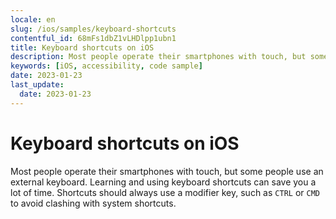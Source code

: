 ```yaml
---
locale: en
slug: /ios/samples/keyboard-shortcuts
contentful_id: 68mFs1dbZ1vLHDlpp1ubn1
title: Keyboard shortcuts on iOS
description: Most people operate their smartphones with touch, but some people use an external keyboard.
keywords: [iOS, accessibility, code sample]
date: 2023-01-23
last_update:
  date: 2023-01-23
---
```


# Keyboard shortcuts on iOS

Most people operate their smartphones with touch, but some people use an external keyboard. Learning and using keyboard shortcuts can save you a lot of time. Shortcuts should always use a modifier key, such as `CTRL` or `CMD` to avoid clashing with system shortcuts.

<CodeSample id="keyboard-shortcuts" platform="ios" locale="en"/>
